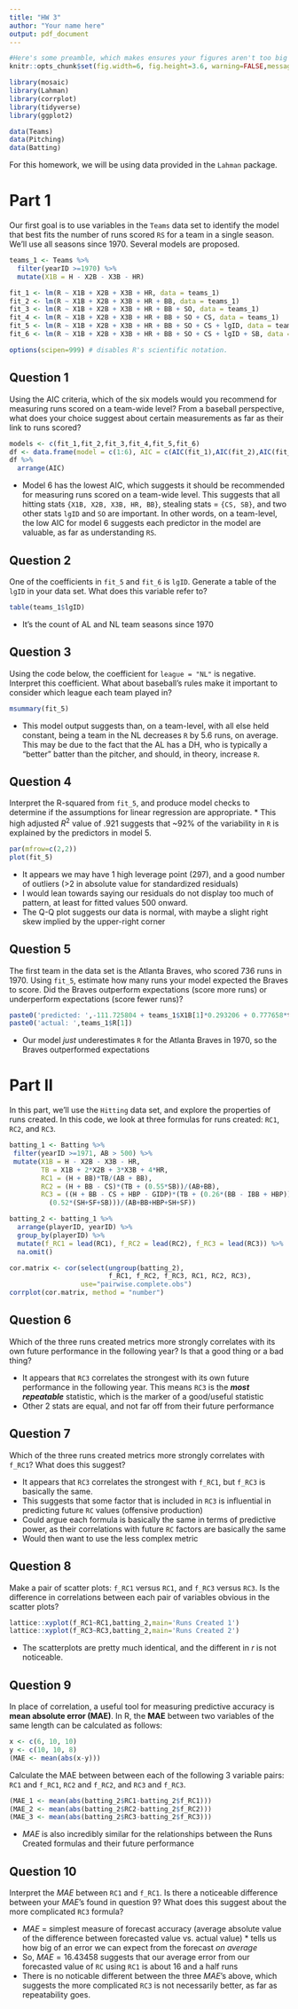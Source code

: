 ```yaml
---
title: "HW 3"
author: "Your name here"
output: pdf_document
---
```


```r
#Here's some preamble, which makes ensures your figures aren't too big
knitr::opts_chunk$set(fig.width=6, fig.height=3.6, warning=FALSE,message=FALSE)

library(mosaic)
library(Lahman)
library(corrplot)
library(tidyverse)
library(ggplot2)

data(Teams)
data(Pitching)
data(Batting)
```

For this homework, we will be using data provided in the `Lahman` package. 

# Part 1

Our first goal is to use variables in the `Teams` data set to identify the model that best fits the number of runs scored `RS` for a team in a single season. We'll use all seasons since 1970. Several models are proposed. 

```r
teams_1 <- Teams %>%
  filter(yearID >=1970) %>%
  mutate(X1B = H - X2B - X3B - HR)

fit_1 <- lm(R ~ X1B + X2B + X3B + HR, data = teams_1)
fit_2 <- lm(R ~ X1B + X2B + X3B + HR + BB, data = teams_1)
fit_3 <- lm(R ~ X1B + X2B + X3B + HR + BB + SO, data = teams_1)
fit_4 <- lm(R ~ X1B + X2B + X3B + HR + BB + SO + CS, data = teams_1)
fit_5 <- lm(R ~ X1B + X2B + X3B + HR + BB + SO + CS + lgID, data = teams_1)
fit_6 <- lm(R ~ X1B + X2B + X3B + HR + BB + SO + CS + lgID + SB, data = teams_1)

options(scipen=999) # disables R's scientific notation.
```

## Question 1

Using the AIC criteria, which of the six models would you recommend for measuring runs scored on a team-wide level?  From a baseball perspective, what does your choice suggest about certain measurements as far as their link to runs scored?

```r
models <- c(fit_1,fit_2,fit_3,fit_4,fit_5,fit_6)
df <- data.frame(model = c(1:6), AIC = c(AIC(fit_1),AIC(fit_2),AIC(fit_3),AIC(fit_4),AIC(fit_5),AIC(fit_6)))
df %>%
  arrange(AIC)
```

* Model 6 has the lowest AIC, which suggests it should be recommended for measuring runs scored on a team-wide level. This suggests that all hitting stats `{X1B, X2B, X3B, HR, BB}`, stealing stats = `{CS, SB}`, and two other stats `lgID` and `SO` are important. In other words, on a team-level, the low AIC for model 6 suggests each predictor in the model are valuable, as far as understanding `RS`.

## Question 2

One of the coefficients in `fit_5` and `fit_6` is `lgID`. Generate a table of the `lgID` in your data set. What does this variable refer to?

```r
table(teams_1$lgID)
```

* It's the count of AL and NL team seasons since 1970

## Question 3

Using the code below, the coefficient for `league = "NL"` is negative. Interpret this coefficient. What about baseball's rules make it important to consider which league each team played in?

```r
msummary(fit_5)
```

* This model output suggests than, on a team-level, with all else held constant, being a team in the NL decreases `R` by 5.6 runs, on average. This may be due to the fact that the AL has a DH, who is typically a "better" batter than the pitcher, and should, in theory, increase `R`.

## Question 4

Interpret the R-squared from `fit_5`, and produce model checks to determine if the assumptions for linear regression are appropriate. 
* This high adjusted $R^2$ value of .921 suggests that ~92% of the variability in `R` is explained by the predictors in model 5.
```r
par(mfrow=c(2,2))
plot(fit_5)
```

* It appears we may have 1 high leverage point (297), and a good number of outliers (>2 in absolute value for standardized residuals)
* I would lean towards saying our residuals do not display too much of pattern, at least for fitted values 500 onward.
* The Q-Q plot suggests our data is normal, with maybe a slight right skew implied by the upper-right corner

## Question 5

The first team in the data set is the Atlanta Braves, who scored 736 runs in 1970. Using `fit_5`, estimate how many runs your model expected the Braves to score. Did the Braves outperform expectations (score more runs) or underperform expectations (score fewer runs)? 

```r
paste0('predicted: ',-111.725804 + teams_1$X1B[1]*0.293206 + 0.777658*teams_1$X2B[1] + 1.180348*teams_1$X3B[1] + 1.436679*teams_1$HR[1] + 0.317548*teams_1$BB[1] - 0.086487*teams_1$SO[1] + 0.099361*teams_1$CS[1] - 5.582670*1) # b/c in NL
paste0('actual: ',teams_1$R[1])
```

* Our model *just* underestimates `R` for the Atlanta Braves in 1970, so the Braves outperformed expectations

# Part II

In this part, we'll use the `Hitting` data set, and explore the properties of runs created. In this code, we look at three formulas for runs created: `RC1`, `RC2`, and `RC3`. 

```r
batting_1 <- Batting %>% 
 filter(yearID >=1971, AB > 500) %>%
 mutate(X1B = H - X2B - X3B - HR, 
        TB = X1B + 2*X2B + 3*X3B + 4*HR, 
        RC1 = (H + BB)*TB/(AB + BB),
        RC2 = (H + BB - CS)*(TB + (0.55*SB))/(AB+BB),
        RC3 = ((H + BB - CS + HBP - GIDP)*(TB + (0.26*(BB - IBB + HBP))) + 
          (0.52*(SH+SF+SB)))/(AB+BB+HBP+SH+SF))

batting_2 <- batting_1 %>%
  arrange(playerID, yearID) %>%
  group_by(playerID) %>%
  mutate(f_RC1 = lead(RC1), f_RC2 = lead(RC2), f_RC3 = lead(RC3)) %>%
  na.omit()

cor.matrix <- cor(select(ungroup(batting_2), 
                         f_RC1, f_RC2, f_RC3, RC1, RC2, RC3), 
                  use="pairwise.complete.obs")
corrplot(cor.matrix, method = "number")
```

## Question 6

Which of the three runs created metrics more strongly correlates with its own future performance in the following year?  Is that a good thing or a bad thing?

* It appears that `RC3` correlates the strongest with its own future performance in the following year. This means `RC3` is the ***most repeatable*** statistic, which is the marker of a good/useful statistic
* Other 2 stats are equal, and not far off from their future performance

## Question 7

Which of the three runs created metrics more strongly correlates with `f_RC1`? What does this suggest?

* It appears that `RC3` correlates the strongest with `f_RC1`, but `f_RC3` is basically the same. 
* This suggests that some factor that is included in `RC3` is influential in predicting future `RC` values (offensive production)
* Could argue each formula is basically the same in terms of predictive power, as their correlations with future `RC` factors are basically the same
* Would then want to use the less complex metric

## Question 8

Make a pair of scatter plots: `f_RC1` versus `RC1`, and `f_RC3` versus `RC3`. Is the difference in correlations between each pair of variables obvious in the scatter plots?

```R
lattice::xyplot(f_RC1~RC1,batting_2,main='Runs Created 1')
lattice::xyplot(f_RC3~RC3,batting_2,main='Runs Created 2')
```

* The scatterplots are pretty much identical, and the different in $r$ is not noticeable.

## Question 9

In place of correlation, a useful tool for measuring predictive accuracy is **mean absolute error (MAE)**. In R, the **MAE** between two variables of the same length can be calculated as follows:
```r
x <- c(6, 10, 10)
y <- c(10, 10, 8)
(MAE <- mean(abs(x-y)))
```

Calculate the MAE between between each of the following 3 variable pairs: `RC1` and `f_RC1`, `RC2` and `f_RC2`, and `RC3` and `f_RC3`.

```r
(MAE_1 <- mean(abs(batting_2$RC1-batting_2$f_RC1)))
(MAE_2 <- mean(abs(batting_2$RC2-batting_2$f_RC2)))
(MAE_3 <- mean(abs(batting_2$RC3-batting_2$f_RC3)))
```

* $MAE$ is also incredibly similar for the relationships between the Runs Created formulas and their future performance

## Question 10

Interpret the $MAE$ between `RC1` and `f_RC1`. Is there a noticeable difference between your $MAE$'s found in question 9?  What does this suggest about the more complicated `RC3` formula?

* $MAE$ = simplest measure of forecast accuracy (average absolute value of the difference between forecasted value vs. actual value) * tells us how big of an error we can expect from the forecast *on average*
* So, $MAE = 16.43458$ suggests that our average error from our forecasted value of `RC` using `RC1` is about 16 and a half runs
* There is no noticable different between the three $MAE$'s above, which suggests the more complicated `RC3` is not necessarily better, as far as repeatability goes.

